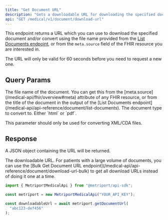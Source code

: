 ```yaml
---
title: "Get Document URL"
description: "Gets a downloadable URL for downloading the specified document."
api: "GET /medical/v1/document/download-url"
---
```


This endpoint returns a URL which you can use to download the specified document and/or convert
using the file name provided from the [List Documents endpoint](/medical-api/api-reference/document/list-documents),
or from the `meta.source` field of the FHIR resource you are interested in.

<Info>
  The URL will only be valid for 60 seconds before you need
  to request a new one.
</Info>

## Query Params

<ParamField query="fileName" type="string" required>
  The file name of the document. You can get this from the
  [meta.source](/medical-api/fhir/overview#meta) attribute
  of any FHIR resource, or from the title of the document in
  the output of the [List Documents
  endpoint](/medical-api/api-reference/document/list-documents).
</ParamField>

<ParamField query="conversionType" type="string">
  The document type to convert to. Either `html` or `pdf`.

  <Info>This parameter should only be used for converting XML/CDA files.</Info>
</ParamField>

## Response

A JSON object containing the URL will be returned.

<ResponseField name="url" type="string">
  The downloadable URL.
</ResponseField>

<Tip>
  For patients with a large volume of documents, you can use
  the [Bulk Get Document URL
  endpoint](/medical-api/api-reference/document/download-url-bulk)
  to get all download URLs instead of doing it one at a
  time.
</Tip>

<ResponseExample>

```javascript Metriport SDK
import { MetriportMedicalApi } from "@metriport/api-sdk";

const metriport = new MetriportMedicalApi("YOUR_API_KEY");

const downloadableUrl = await metriport.getDocumentUrl(
  "abc123-def456"
);
```

</ResponseExample>
